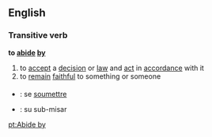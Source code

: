==English==
===Transitive verb===
'''to [[abide]] [[by]]'''
#to [[accept]] a [[decision]] or [[law]] and [[act]] in [[accordance]] with it
#to [[remain]] [[faithful]] to something or someone

===={{trans}}====

* {{fr}} : se [[soumettre]]
* {{io}} : su sub-misar

[[pt:Abide by]]